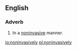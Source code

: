 ==English==

===Adverb===
{{en-adv|-}}
# In a [[noninvasive]] manner.

[[io:noninvasively]]
[[pl:noninvasively]]